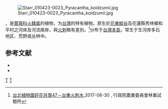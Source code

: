 {{noteTA|1=zh-cn:台湾火棘;zh-tw:台灣火刺木;zh:臺灣火刺木;|2=zh-cn:火棘;zh-tw:火刺木;zh:火刺木;}}
{{Speciesbox 
| genus = Pyracantha
| species = koidzumii
| status = EN
| status_system = IUCN2.3
|status_ref = <ref>{{Cite journal | author = Pan, F.J. | title = ''Pyracantha koidzumii'' | journal = [[The_IUCN_Red_List_of_Threatened_Species|The IUCN Red List of Threatened Species]] | volume = 1998 | page = e.T35149A9914939 | publisher = [[IUCN|IUCN]] | date = 1998 | url = http://www.iucnredlist.org/details/35149/0 | doi = 10.2305/IUCN.UK.1998.RLTS.T35149A9914939.en | access-date = 26 December 2017 | archive-date = 2018-06-03 | archive-url = https://web.archive.org/web/20180603013421/http://www.iucnredlist.org/details/35149/0 | dead-url = no }}</ref>
| image = Pyracantha koidzumii Santa Cruz flowers.jpg
| authority = ([[早田文藏|Hayata]]) {{tsl|en|Alfred Rehder|俄福雷·雷德額|Rehd.}}
| synonyms = 
*''Cotoneaster formosanus''
*''Cotoneaster koidzumii''
*''Cotoneaster taitoensis''
*''Pyracantha formosana''
*''Pyracantha koidzumii taitoensis''
|synonyms_ref=<ref>{{TaiBNET| zh=-{臺灣火刺木}- | id=204185 | authority=(Hayata) Rehder, 1920 | var= | accessdate=2013-01-24}}</ref>
}}[[File:Starr_010423-0023_Pyracantha_koidzumii.jpg|thumb]]

{{地區用詞|cn=台湾火棘|start=[[学名|学名]]：{{lang|la|''Pyracantha koidzumii''}}|end=臺灣又名「'''台東火刺木'''」、「'''狀元紅'''」|tw=台灣火刺木}}，是[[蔷薇科|蔷薇科]][[火棘属|火棘属]]的植物，为[[台灣|台灣]]的特有植物。原生於[[花東縱谷|花東縱谷]]及花蓮縣秀林鄉和平村之河床及河流兩岸，與[[火棘|火刺]]略有差別。<ref>[https://www.tfri.gov.tw/main/news_in.aspx?siteid=&ver=&usid=&mnuid=5102&modid=529&mode=&nid=3056&noframe= 台北植物園好花共賞47－台東火刺木],2017-06-30 , 行政院農業委員會林業試驗所</ref>分布于[[台灣島|台灣本島]]，常生于生河岸多石地区、荒野或丛林中。

== 参考文献 ==
<div class="references-small">{{reflist}}
* {{cite web| url =http://www.bioinfo.cn/db05/KmzwSpecies.php?action=view&id=19223| title =台湾火棘| work =《中国高等植物数据库全库》| publisher =中国科学院微生物研究所| author =昆明植物研究所| accessdate =2009-02-25| deadurl =yes| archiveurl =https://web.archive.org/web/20160305035149/http://www.bioinfo.cn/db05/KmzwSpecies.php?action=view&id=19223| archivedate =2016-03-05}}
* {{TaiBNET| zh=-{臺灣火刺木}- | id=204185 | binomial=Pyracantha koidzumii | authority=(Hayata) Rehder, 1920 | var= | accessdate=2013-01-24}}
</div>

{{Taxonbar|from=Q1023570}}

[[Category:火棘属|T]]
[[Category:臺灣特有植物|T]]


{{植物小作品}}